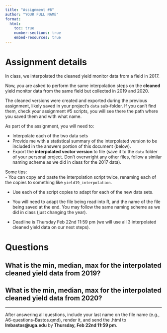 ```yaml
---
title: "Assignment #6"
author: "YOUR FULL NAME"
format:
  html:
    toc: true
    number-sections: true
    embed-resources: true
---
```


# Assignment details  
In class, we interpolated the cleaned yield monitor data from a field in 2017.  

Now, you are asked to perform the same interpolation steps on the **cleaned** yield monitor data from the same field but collected in 2019 and 2020.  

The cleaned versions were created and exported during the previous assignment, likely saved in your project's `data` sub-folder.  If you can't find them, check your assignment #5 scripts, you will see there the path where you saved them and with what name.    

As part of the assignment, you will need to:  

- Interpolate each of the two data sets  
- Provide me with a statistical summary of the interpolated version to be included in the answers portion of this document (below).    
- Export the **interpolated vector version** to file (save it to the `data` folder of your personal project. Don't overwright any other files, follow a similar naming scheme as we did in class for the 2017 data).      

Some tips:  
- You can copy and paste the interpolation script twice, renaming each of the copies to something like `yield19_interpolation`.  

- Use each of the script copies to adapt for each of the new data sets.  

- You will need to adapt the file being read into R, and the name of the file being saved at the end. You may follow the same naming scheme as we did in class (just changing the year).   

- Deadline is Thursday Feb 22nd 11:59 pm (we will use all 3 interpolated cleaned yield data on our next steps). 

# Questions  

## What is the min, median, max for the **interpolated** cleaned yield data from 2019?  



## What is the min, median, max for the **interpolated** cleaned yield data from 2020?  
 

---

After answering all questions, include your last name on the file name (e.g., A6-questions-Bastos.qmd), render it, and send the .html to **lmbastos@uga.edu** by **Thursday, Feb 22nd 11:59 pm**.  
